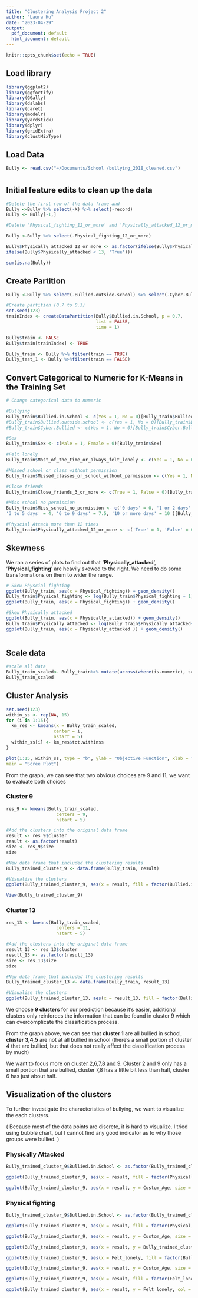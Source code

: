 ```yaml
---
title: "Clustering Analysis Project 2"
author: "Laura Hu"
date: "2023-04-29"
output:
  pdf_document: default
  html_document: default
---
```


```r
knitr::opts_chunk$set(echo = TRUE)
```

## Load library

```r
library(ggplot2)
library(ggfortify)
library(GGally)
library(dslabs)
library(caret)
library(modelr)
library(yardstick)
library(dplyr)
library(gridExtra)
library(clustMixType)
```

## Load Data

```r
Bully <- read.csv("~/Documents/School /bullying_2018_cleaned.csv")
```

# 

## Initial feature edits to clean up the data

```r

#Delete the first row of the data frame and 
Bully <-Bully %>% select(-X) %>% select(-record)
Bully <- Bully[-1,]

#Delete 'Physical_fighting_12_or_more' and 'Physically_attacked_12_or_more' because all variables are false. However, the vairable 'Physically_attacked_12_or_more' shows that there are plenty of students that reported 12.5. We want to change that. 

Bully <-Bully %>% select(-Physical_fighting_12_or_more)

Bully$Physically_attacked_12_or_more <- as.factor(ifelse(Bully$Physically_attacked < 12.1, 'False',
ifelse(Bully$Physically_attacked < 13, 'True')))

sum(is.na(Bully))
```

## Create Partition

```r
Bully <-Bully %>% select(-Bullied.outside.school) %>% select(-Cyber.Bullied)

#Create partition (0.7 to 0.3)
set.seed(123)
trainIndex <- createDataPartition(Bully$Bullied.in.School, p = 0.7, 
                                  list = FALSE,
                                  time = 1)

Bully$train <- FALSE 
Bully$train[trainIndex] <- TRUE

Bully_train <- Bully %>% filter(train == TRUE)
Bully_test_1 <- Bully %>%filter(train == FALSE)

```

## Convert Categorical to Numeric for K-Means in the Training Set

```r

# Change categorical data to numeric 

#Bullying 
Bully_train$Bullied.in.School <- c(Yes = 1, No = 0)[Bully_train$Bullied.in.School]
#Bully_train$Bullied.outside.school <- c(Yes = 1, No = 0)[Bully_train$Bullied.outside.school]
#Bully_train$Cyber.Bullied <- c(Yes = 1, No = 0)[Bully_train$Cyber.Bullied]

#Sex
Bully_train$Sex <- c(Male = 1, Female = 0)[Bully_train$Sex]

#Felt lonely 
Bully_train$Most_of_the_time_or_always_felt_lonely <- c(Yes = 1, No = 0)[Bully_train$Most_of_the_time_or_always_felt_lonely]

#Missed school or class without permission 
Bully_train$Missed_classes_or_school_without_permission <- c(Yes = 1, No = 0)[Bully_train$Missed_classes_or_school_without_permission]

#Close friends
Bully_train$Close_friends_3_or_more <- c(True = 1, False = 0)[Bully_train$Close_friends_3_or_more]

#Miss school no permission 
Bully_train$Miss_school_no_permission <- c('0 days' = 0, '1 or 2 days' = 1.5, 	
'3 to 5 days' = 4, '6 to 9 days' = 7.5, '10 or more days' = 10 )[Bully_train$Miss_school_no_permission]

#Physcial Attack more than 12 times 
Bully_train$Physically_attacked_12_or_more <- c('True' = 1, 'False' = 0)[Bully_train$Physically_attacked_12_or_more]

```

## Skewness

We ran a series of plots to find out that **'Physically_attacked**', '**Physical_fighting**' are heavily skewed to the right. We need to do some transformations on them to wider the range.

```r
# Skew Physcial fighting 
ggplot(Bully_train, aes(x = Physical_fighting)) + geom_density()
Bully_train$Physical_fighting <- log(Bully_train$Physical_fighting + 1) 
ggplot(Bully_train, aes(x = Physical_fighting)) + geom_density()

#Skew Physically attacked 
ggplot(Bully_train, aes(x = Physically_attacked)) + geom_density()
Bully_train$Physically_attacked <- log(Bully_train$Physically_attacked+1)
ggplot(Bully_train, aes(x = Physically_attacked )) + geom_density()
       
```

## Scale data

```r
#scale all data
Bully_train_scaled<- Bully_train%>% mutate(across(where(is.numeric), scale))
Bully_train_scaled
```

## Cluster Analysis

```r
set.seed(123)
within_ss <- rep(NA, 15)
for (i in 1:15){
  km_res <- kmeans(x = Bully_train_scaled,
                  center = i,
                  nstart = 5)
  within_ss[i] <- km_res$tot.withinss
}

plot(1:15, within_ss, type = "b", ylab = "Objective Function", xlab = "# Clusters",
main = "Scree Plot")

```

From the graph, we can see that two obvious choices are 9 and 11, we want to evaluate both choices

### Cluster 9

```r
res_9 <- kmeans(Bully_train_scaled,
                   centers = 9,
                   nstart = 5)

#Add the clusters into the original data frame
result <- res_9$cluster
result <- as.factor(result)
size <- res_9$size
size

#New data frame that included the clustering results 
Bully_trained_cluster_9 <- data.frame(Bully_train, result)

#Visualize the clusters 
ggplot(Bully_trained_cluster_9, aes(x = result, fill = factor(Bullied.in.School))) + geom_bar(position = "stack") + labs(fill = "Bullied in School") + scale_fill_manual(values = c("#DADAEB", "#9E9AC8"))

View(Bully_trained_cluster_9)

```

### Cluster 13

```r
res_13 <- kmeans(Bully_train_scaled,
                   centers = 11,
                   nstart = 5)

#Add the clusters into the original data frame
result_13 <- res_13$cluster
result_13 <- as.factor(result_13)
size <- res_13$size
size

#New data frame that included the clustering results 
Bully_trained_cluster_13 <- data.frame(Bully_train, result_13)

#Visualize the clusters 
ggplot(Bully_trained_cluster_13, aes(x = result_13, fill = factor(Bullied.in.School))) + geom_bar(position = "stack") + labs(fill = "Bullied in School") + scale_fill_manual(values = c("#DADAEB", "#9E9AC8"))

```

We choose **9 clusters** for our prediction because it's easier, additional clusters only reinforces the information that can be found in cluster 9 which can overcomplicate the classification process.

From the graph above, we can see that **cluster 1** are all bullied in school, **cluster 3,4,5** are not at all bullied in school (there's a small portion of cluster 4 that are bullied, but that does not really affect the classification process by much)

We want to focus more on [cluster 2,6,7,8 and 9]{.underline}. Cluster 2 and 9 only has a small portion that are bullied, cluster 7,8 has a little bit less than half, cluster 6 has just about half.

## Visualization of the clusters

To further investigate the characteristics of bullying, we want to visualize the each clusters.

( Because most of the data points are discrete, it is hard to visualize. I tried using bubble chart, but I cannot find any good indicator as to why those groups were bullied. )

### Physically Attacked

```r
Bully_trained_cluster_9$Bullied.in.School <- as.factor(Bully_trained_cluster_9$Bullied.in.School)

ggplot(Bully_trained_cluster_9, aes(x = result, fill = factor(Physically_attacked))) + geom_bar(position = "stack") + labs(fill = "Physically_attacked") 

ggplot(Bully_trained_cluster_9, aes(x = result, y = Custom_Age, size = factor(Physically_attacked), col = as.factor(Bullied.in.School))) + geom_point(alpha = 0.3) + scale_size_manual(values = c(0.001 , 1, 3, 5, 7, 9, 11, 13))

```

### Physical fighting

```r
Bully_trained_cluster_9$Bullied.in.School <- as.factor(Bully_trained_cluster_9$Bullied.in.School)

ggplot(Bully_trained_cluster_9, aes(x = result, fill = factor(Physical_fighting))) + geom_bar(position = "stack") + labs(fill = "Physical fighting") 

ggplot(Bully_trained_cluster_9, aes(x = result, y = Custom_Age, size = factor(Physical_fighting), col = as.factor(Bullied.in.School))) + geom_point(alpha = 0.3) + scale_size_manual(values = c(0.001 , 1, 3, 5, 7, 9, 11, 13))

ggplot(Bully_trained_cluster_9, aes(x = result, y = Bully_trained_cluster_9$Physical_fighting, fill = result)) + geom_boxplot()
```

```r

ggplot(Bully_trained_cluster_9, aes(x = Felt_lonely, fill = factor(Bullied.in.School))) + geom_bar(position = "stack") + labs(fill = "Bullied.in.School") 

ggplot(Bully_trained_cluster_9, aes(x = result, y = Custom_Age, size = factor(Physical_fighting), col = as.factor(Bullied.in.School))) + geom_point(alpha = 0.3) + scale_size_manual(values = c(0.001 , 1, 3, 5, 7, 9, 11, 13))
```

```r
ggplot(Bully_trained_cluster_9, aes(x = result, fill = factor(Felt_lonely))) + geom_bar(position = "stack") + labs(fill = "Felt_lonely") 

ggplot(Bully_trained_cluster_9, aes(x = result, y = Felt_lonely, col = as.factor(Bullied.in.School))) + geom_point(alpha = 0.3)
```
